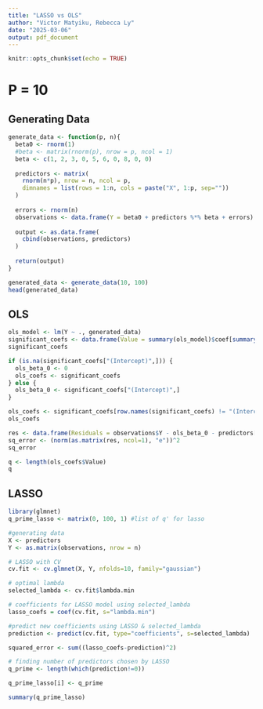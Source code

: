 ```yaml
---
title: "LASSO vs OLS"
author: "Victor Matyiku, Rebecca Ly"
date: "2025-03-06"
output: pdf_document
---
```


```r
knitr::opts_chunk$set(echo = TRUE)
```

# P = 10

## Generating Data

```r
generate_data <- function(p, n){
  beta0 <- rnorm(1)
  #beta <- matrix(rnorm(p), nrow = p, ncol = 1)
  beta <- c(1, 2, 3, 0, 5, 6, 0, 8, 0, 0) 
  
  predictors <- matrix(
    rnorm(n*p), nrow = n, ncol = p,
    dimnames = list(rows = 1:n, cols = paste("X", 1:p, sep=""))
  )
  
  errors <- rnorm(n)
  observations <- data.frame(Y = beta0 + predictors %*% beta + errors)
  
  output <- as.data.frame(
    cbind(observations, predictors)
  )
  
  return(output)
}

generated_data <- generate_data(10, 100)
head(generated_data)
```

## OLS

```r
ols_model <- lm(Y ~ ., generated_data)
significant_coefs <- data.frame(Value = summary(ols_model)$coef[summary(ols_model)$coef[,4] <= .05, 4])
significant_coefs
```

```r
if (is.na(significant_coefs["(Intercept)",])) {
  ols_beta_0 <- 0
  ols_coefs <- significant_coefs
} else {
  ols_beta_0 <- significant_coefs["(Intercept)",]
}

ols_coefs <- significant_coefs[row.names(significant_coefs) != "(Intercept)", , drop = FALSE]
ols_coefs
```

```r
res <- data.frame(Residuals = observations$Y - ols_beta_0 - predictors[, row.names(ols_coefs)] %*% ols_coefs$Value)
sq_error <- (norm(as.matrix(res, ncol=1), "e"))^2
sq_error
```

```r
q <- length(ols_coefs$Value)
q
```

## LASSO

```r
library(glmnet)
q_prime_lasso <- matrix(0, 100, 1) #list of q' for lasso

#generating data
X <- predictors
Y <- as.matrix(observations, nrow = n)

# LASSO with CV
cv.fit <- cv.glmnet(X, Y, nfolds=10, family="gaussian") 

# optimal lambda
selected_lambda <- cv.fit$lambda.min 

# coefficients for LASSO model using selected_lambda
lasso_coefs = coef(cv.fit, s="lambda.min") 

#predict new coefficients using LASSO & selected_lambda
prediction <- predict(cv.fit, type="coefficients", s=selected_lambda)  

squared_error <- sum((lasso_coefs-prediction)^2)

# finding number of predictors chosen by LASSO
q_prime <- length(which(prediction!=0))

q_prime_lasso[i] <- q_prime

summary(q_prime_lasso)
```